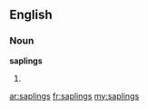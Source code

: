==English==

===Noun===
'''saplings'''

# {{plural of|[[sapling]]}}

[[ar:saplings]]
[[fr:saplings]]
[[my:saplings]]